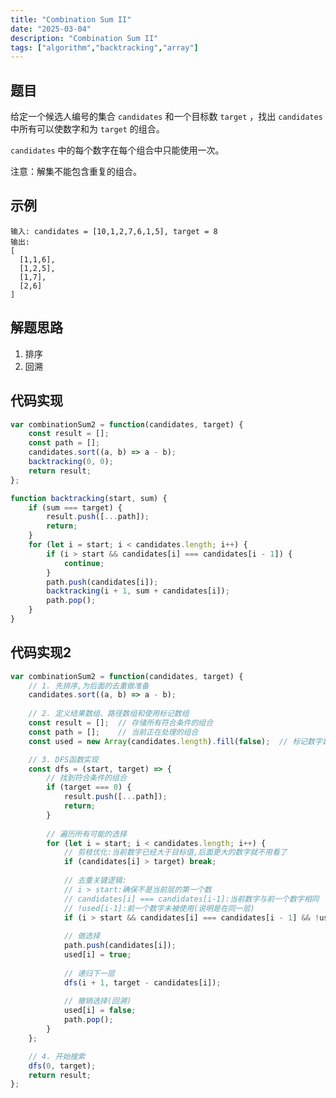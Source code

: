 ```yaml
---
title: "Combination Sum II"
date: "2025-03-04"
description: "Combination Sum II"
tags: ["algorithm","backtracking","array"]
---
```


## 题目

给定一个候选人编号的集合 `candidates` 和一个目标数 `target` ，找出 `candidates` 中所有可以使数字和为 `target` 的组合。

`candidates` 中的每个数字在每个组合中只能使用一次。

注意：解集不能包含重复的组合。

## 示例

```
输入: candidates = [10,1,2,7,6,1,5], target = 8 
输出:
[
  [1,1,6],
  [1,2,5],
  [1,7],
  [2,6]
]
```

## 解题思路

1. 排序
2. 回溯

## 代码实现

```javascript
var combinationSum2 = function(candidates, target) {
    const result = [];
    const path = [];
    candidates.sort((a, b) => a - b);
    backtracking(0, 0);
    return result;
};  

function backtracking(start, sum) {
    if (sum === target) {
        result.push([...path]);
        return;
    }
    for (let i = start; i < candidates.length; i++) {
        if (i > start && candidates[i] === candidates[i - 1]) {
            continue;
        }
        path.push(candidates[i]);
        backtracking(i + 1, sum + candidates[i]);
        path.pop();
    }
}

```

## 代码实现2

```javascript
var combinationSum2 = function(candidates, target) {
    // 1. 先排序,为后面的去重做准备
    candidates.sort((a, b) => a - b);
    
    // 2. 定义结果数组、路径数组和使用标记数组
    const result = [];  // 存储所有符合条件的组合
    const path = [];    // 当前正在处理的组合
    const used = new Array(candidates.length).fill(false);  // 标记数字是否被使用过

    // 3. DFS函数实现
    const dfs = (start, target) => {
        // 找到符合条件的组合
        if (target === 0) {
            result.push([...path]);
            return;
        }
        
        // 遍历所有可能的选择
        for (let i = start; i < candidates.length; i++) {
            // 剪枝优化:当前数字已经大于目标值,后面更大的数字就不用看了
            if (candidates[i] > target) break;
            
            // 去重关键逻辑:
            // i > start:确保不是当前层的第一个数
            // candidates[i] === candidates[i-1]:当前数字与前一个数字相同
            // !used[i-1]:前一个数字未被使用(说明是在同一层)
            if (i > start && candidates[i] === candidates[i - 1] && !used[i - 1]) continue;
            
            // 做选择
            path.push(candidates[i]);
            used[i] = true;
            
            // 递归下一层
            dfs(i + 1, target - candidates[i]);
            
            // 撤销选择(回溯)
            used[i] = false;
            path.pop();
        }
    };

    // 4. 开始搜索
    dfs(0, target);
    return result;
};

``` 
